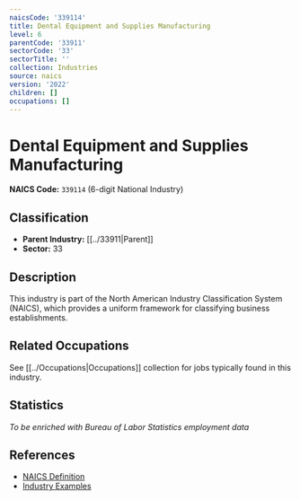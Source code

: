 ```yaml
---
naicsCode: '339114'
title: Dental Equipment and Supplies Manufacturing
level: 6
parentCode: '33911'
sectorCode: '33'
sectorTitle: ''
collection: Industries
source: naics
version: '2022'
children: []
occupations: []
---
```

# Dental Equipment and Supplies Manufacturing

**NAICS Code:** `339114` (6-digit National Industry)

## Classification

- **Parent Industry:** [[../33911|Parent]]
- **Sector:** 33

## Description

This industry is part of the North American Industry Classification System (NAICS), which provides a uniform framework for classifying business establishments.

## Related Occupations

See [[../Occupations|Occupations]] collection for jobs typically found in this industry.

## Statistics

*To be enriched with Bureau of Labor Statistics employment data*

## References

- [NAICS Definition](https://www.census.gov/naics/)
- [Industry Examples](https://www.census.gov/naics/2022NAICS/)
